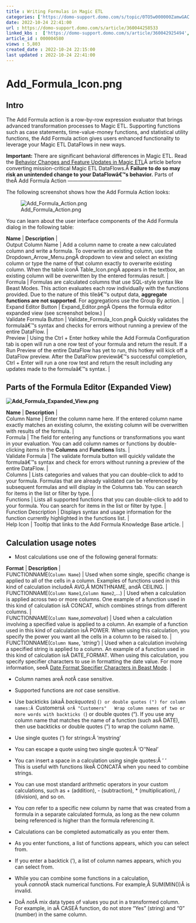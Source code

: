```yaml
---
title : Writing Formulas in Magic ETL
categories: ['https://domo-support.domo.com/s/topic/0TO5w000000ZamwGAC']
date: 2022-10-24 22:41:00
url : https://domo-support.domo.com/s/article/360044258533
linked_kbs :  ['https://domo-support.domo.com/s/article/360042925494', 'https://domo-support.domo.com/s/knowledge-base', 'https://domo-support.domo.com/s/article/360044258533', 'https://domo-support.domo.com/s/article/360043429953', 'https://domo-support.domo.com/s/article/360043429933', 'https://domo-support.domo.com/s/article/360043429693', 'https://domo-support.domo.com/s/topic/0TO5w000000ZamwGAC', 'https://domo-support.domo.com/s/article/360043429913']
article_id : 000004580
views : 5,803
created_date : 2022-10-24 22:15:00
last updated : 2022-10-24 22:41:00
---
```




Add_Formula_Icon.png
====================


Intro
-----


The Add Formula action is a row-by-row expression evaluator that brings advanced transformation processes to Magic ETL. Supporting functions such as case statements, time-value-money functions, and statistical utility functions, the Add Formula action gives users enhanced functionality to leverage your Magic ETL DataFlows in new ways.


**Important:** There are significant behavioral differences in Magic ETL. Read the [Behavior Changes and Feature Updates in Magic ETL](file:///hc/en-us/articles/360047787514)Â article before converting mission-critical Magic ETL DataFlows.Â **Failure to do so may risk an unintended change to your DataFlowâ€™s behavior.**
Parts of theÂ Add Formula Action
--------------------------------


The following screenshot shows how the Add Formula Action looks:


![Add_Formula_Action.png](Add_Formula_Action.png)


You can learn about the user interface components of the Add Formula dialog in the following table:




| **Name** | **Description** |
| Output Column Name | Add a column name to create a new calculated column and write a formula. To overwrite an existing column, use the Dropdown_Arrow_Menu.pngÂ dropdown to view and select an existing column or type the name of that column exactly to overwrite existing column. When the table iconÂ Table_Icon.pngÂ appears in the textbox, an existing column will be overwritten by the entered formulas result. |
| Formula | Formulas are calculated columns that use SQL-style syntax like Beast Modes. This action evaluates each row individually with the functions provided. Due to the nature of this tileâ€™s output data, **aggregate functions are not supported**. For aggregations use the Group By action. |
| Expand Editor Button | Expand_Editor.pngÂ Opens the formula editor expanded view (see screenshot below.) |
| Validate Formula Button | Validate_Formula_Icon.pngÂ Quickly validates the formulaâ€™s syntax and checks for errors without running a preview of the entire DataFlow. |
| Preview | Using the Ctrl + Enter hotkey while the Add Formula Configuration tab is open will run a one row test of your formula and return the result. If a Run Preview of the entire DataFlow has yet to run, this hotkey will kick off a DataFlow preview. After the DataFlow previewâ€™s successful completion, Ctrl + Enter will run a one row test and return the result including any updates made to the formulaâ€™s syntax. |


**Parts of the Formula Editor (Expanded View)**
-----------------------------------------------


**![Add_Formula_Expanded_View.png](Add_Formula_Expanded_View.png)**




| **Name** | **Description** |
| Column Name | Enter the column name here. If the entered column name exactly matches an existing column, the existing column will be overwritten with results of the formula. |
| Formula | The field for entering any functions or transformations you want in your evaluation. You can add column names or functions by double-clicking items in the **Columns** and **Functions** lists. |
| Validate Formula | The validate formula button will quickly validate the formulaâ€™s syntax and check for errors without running a preview of the entire DataFlow. |
| Columns | Lists categories and values that you can double-click to add to your formula. Formulas that are already validated can be referenced by subsequent formulas and will display in the Columns tab. You can search for items in the list or filter by type. |
| Functions | Lists all supported functions that you can double-click to add to your formula. You can search for items in the list or filter by type. |
| Function Description | Displays syntax and usage information for the function currently highlighted in the functions list. |
| Help Icon | Tooltip that links to the Add Formula Knowledge Base article. |


Calculation usage notes
-----------------------



* Most calculations use one of the following general formats:




| **Format** | **Description** |
| FUNCTIONNAME(`Column Name`) | Used when some single, specific change is applied to all of the cells in a column. Examples of functions used in this kind of calculation includeÂ AVG,Â MONTHNAME, andÂ CEILING. |
| FUNCTIONNAME(`Column Name1`,`Column Name2`,...) | Used when a calculation is applied across two or more columns. One example of a function used in this kind of calculation isÂ CONCAT, which combines strings from different columns. |
| FUNCTIONNAME(`Column Name`,*somevalue*) | Used when a calculation involving a specified value is applied to a column. An example of a function used in this kind of calculation isÂ POWER. When using this calculation, you specify the power you want all the cells in a column to be raised to. |
| FUNCTIONNAME(`Column Name`, '*string*') | Used when a calculation involving a specified string is applied to a column. An example of a function used in this kind of calculation isÂ DATE\_FORMAT. When using this calculation, you specify specifier characters to use in formatting the date value. For more information, seeÂ [Date Format Specifier Characters in Beast Mode](https://knowledge.domo.com/Visualize/Adding_Cards_to_Domo/KPI_Cards/Transforming_Data_Using_Beast_Mode/03Date_Format_Specifier_Characters_in_Beast_Mode). |



* Column names areÂ *not*Â case sensitive.
* Supported functions are *not* case sensitive.
* Use backticks (akaÂ *backquotes*) (`) or double quotes (") for column names:Â `Customers`Â orÂ "Customers"  
Wrap column names of two or more words with backticks (`) or double quotes ("). If you use any column name that matches the name of a function (such asÂ DATE), then use backticks or double quotes (") to wrap the column name.
* Use single quotes (') for strings:Â 'mystring'
* You can escape a quote using two single quotes:Â 'O''Neal'
* You can insert a space in a calculation using single quotes:Â ' '  
This is useful with functions likeÂ CONCATÂ when you need to combine strings.
* You can use most standard arithmetic operators in your custom calculations, such as + (addition), - (subtraction), \* (multiplication), / (division), and so on.
* You *can* refer to a specific new column by name that was created from a formula in a separate calculated formula, as long as the new column being referenced is higher than the formula referencing it.
* Calculations can be completed automatically as you enter them.



* As you enter functions, a list of functions appears, which you can select from.
* If you enter a backtick ('), a list of column names appears, which you can select from.
* While you can combine some functions in a calculation, youÂ *cannot*Â stack numerical functions. For example,Â SUM(MIN())Â is invalid.
* DoÂ *not*Â mix data types of values you put in a transformed column.  
For example, in aÂ CASEÂ function, do not store "Yes" (string) and "0" (number) in the same column.